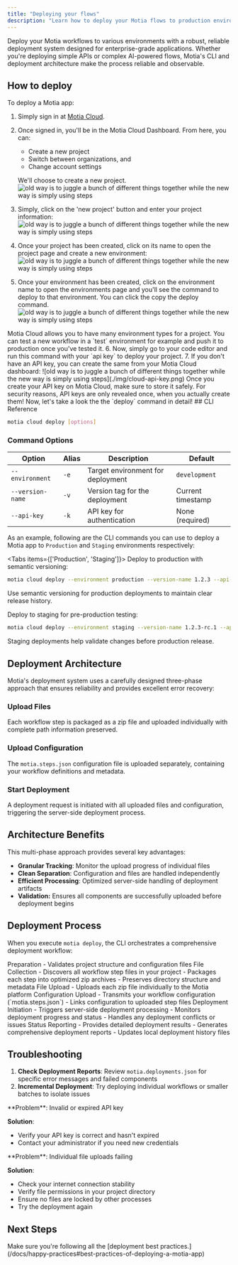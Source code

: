 ```yaml
---
title: "Deploying your flows"
description: "Learn how to deploy your Motia flows to production environments using the CLI and understand the deployment architecture."
---
```


Deploy your Motia workflows to various environments with a robust, reliable deployment system designed for enterprise-grade applications. Whether you're deploying simple APIs or complex AI-powered flows, Motia's CLI and deployment architecture make the process reliable and observable.

## How to deploy
To deploy a Motia app:
1. Simply sign in at [Motia Cloud](https://www.motia.cloud/). 
2. Once signed in, you'll be in the Motia Cloud Dashboard. From here, you can:
      - Create a new project
      - Switch between organizations, and
      - Change account settings
      
      We'll choose to create a new project.
  ![old way is to juggle a bunch of different things together while the new way is simply using steps](./img/dash.png)
3. Simply, click on the 'new project' button and enter your project information:
  ![old way is to juggle a bunch of different things together while the new way is simply using steps](./img/project.png)
4. Once your project has been created, click on its name to open the project page and create a new environment:
  ![old way is to juggle a bunch of different things together while the new way is simply using steps](./img/env.png)
5. Once your environment has been created, click on the environment name to open the environments page and you'll see the command to deploy to that environment. You can click the copy the deploy command.
  ![old way is to juggle a bunch of different things together while the new way is simply using steps](./img/cloud-api.png)
<Callout type="info" title="Environment types">
Motia Cloud allows you to have many environment types for a project. You can test a new workflow in a `test` environment for example and push it to production once you've tested it.
</Callout>
6. Now, simply go to your code editor and run this command with your `api key` to deploy your project.
7. If you don't have an API key, you can create the same from your Motia Cloud dashboard:
  ![old way is to juggle a bunch of different things together while the new way is simply using steps](./img/cloud-api-key.png)
<Callout type="warn" title="Motia Cloud API Key">
Once you create your API key on Motia Cloud, make sure to store it safely. For security reasons, API keys are only revealed once, when you actually create them!
</Callout>
Now, let's take a look the the `deploy` command in detail!
## CLI Reference

```bash
motia cloud deploy [options]
```

### Command Options

| Option | Alias | Description | Default |
|--------|-------|-------------|---------|
| `--environment` | `-e` | Target environment for deployment | `development` |
| `--version-name` | `-v` | Version tag for the deployment | Current timestamp |
| `--api-key` | `-k` | API key for authentication | None (required) |

As an example, following are the CLI commands you can use to deploy a Motia app to `Production` and `Staging` environments respectively:

<Tabs items={['Production', 'Staging']}>
<Tab value="Production">
Deploy to production with semantic versioning:

```bash
motia cloud deploy --environment production --version-name 1.2.3 --api-key your-api-key-here
```

Use semantic versioning for production deployments to maintain clear release history.
</Tab>

<Tab value="Staging">
Deploy to staging for pre-production testing:

```bash
motia cloud deploy --environment staging --version-name 1.2.3-rc.1 --api-key your-api-key-here
```

Staging deployments help validate changes before production release.
</Tab>
</Tabs>

## Deployment Architecture

Motia's deployment system uses a carefully designed three-phase approach that ensures reliability and provides excellent error recovery:
<Steps>
<Step>
### Upload Files
Each workflow step is packaged as a zip file and uploaded individually with complete path information preserved.
</Step>
<Step>
### Upload Configuration
The `motia.steps.json` configuration file is uploaded separately, containing your workflow definitions and metadata.
</Step>
<Step>
### Start Deployment
A deployment request is initiated with all uploaded files and configuration, triggering the server-side deployment process.
</Step>
</Steps>

## Architecture Benefits
This multi-phase approach provides several key advantages:

- **Granular Tracking**: Monitor the upload progress of individual files
- **Clean Separation**: Configuration and files are handled independently
- **Efficient Processing**: Optimized server-side handling of deployment artifacts
- **Validation:** Ensures all components are successfully uploaded before deployment begins 


## Deployment Process

When you execute `motia deploy`, the CLI orchestrates a comprehensive deployment workflow:

<Steps>
<Step>
Preparation
- Validates project structure and configuration files
</Step>

<Step>
File Collection
- Discovers all workflow step files in your project
- Packages each step into optimized zip archives
- Preserves directory structure and metadata
</Step>

<Step>
File Upload
- Uploads each zip file individually to the Motia platform
</Step>

<Step>
Configuration Upload
- Transmits your workflow configuration (`motia.steps.json`)
- Links configuration to uploaded step files
</Step>

<Step>
Deployment Initiation
- Triggers server-side deployment processing
- Monitors deployment progress and status
- Handles any deployment conflicts or issues
</Step>

<Step>
Status Reporting
- Provides detailed deployment results
- Generates comprehensive deployment reports
- Updates local deployment history files
</Step>
</Steps>


## Troubleshooting
1. **Check Deployment Reports**: Review `motia.deployments.json` for specific error messages and failed components
2. **Incremental Deployment**: Try deploying individual workflows or smaller batches to isolate issues
<Callout type="error" title="Authentication Failed">
**Problem**: Invalid or expired API key

**Solution**: 
- Verify your API key is correct and hasn't expired
- Contact your administrator if you need new credentials
</Callout>

<Callout type="warn" title="File Upload Errors">
**Problem**: Individual file uploads failing

**Solution**:
- Check your internet connection stability
- Verify file permissions in your project directory
- Ensure no files are locked by other processes
- Try the deployment again
</Callout>

## Next Steps
<Callout type='info' title='Deployment best practices'>
Make sure you're following all the [deployment best practices.](/docs/happy-practices#best-practices-of-deploying-a-motia-app)
</Callout>
<Cards>
  <Card
    title="🛠️ Motia CLI"
    description="Learn how to use the Motia CLI to deploy, inspect, and manage your workflows."
    href="/docs/cli"
  />
  <Card
    title="😊 Happy Practices"
    description="Explore tips and best practices to keep your Motia flows robust, maintainable, and joyful."
    href="/docs/happy-practices"
  />
</Cards>